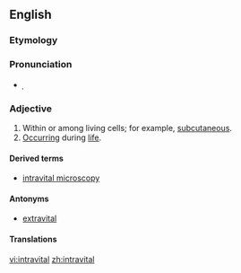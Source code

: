 ==English==

===Etymology===
{{prefix|intra|vital|lang=en}}

===Pronunciation===
* {{IPA|ɪntɹəvaɪtl|lang=en}}̩

===Adjective===
{{en-adj|-}}

# Within or among living cells; for example, [[subcutaneous]].
# [[occur|Occur]]ring during [[life]].

====Derived terms====
* [[intravital microscopy]]

====Antonyms====
* [[extravital]]

====Translations====
{{trans-top|withing or among living cells}}
{{trans-mid}}
{{trans-bottom}}

[[vi:intravital]]
[[zh:intravital]]